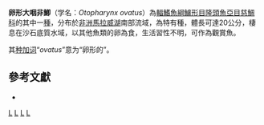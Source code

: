 {{Speciesbox
| status = LC
| status_system = IUCN3.1
| taxon = Otopharynx ovatus
| authority = [[Trewavas|Trewavas]], 1935
| synonyms = *''Haplochromis ovatus''<br /><small>Trewavas, 1935</small>
*''Cyrtocara ovata''<br /><small>Trewavas, 1935</small>
*''Cyrtocara ovatus''<br /><small>Trewavas, 1935</small>
}}
'''卵形大咽非鯽'''（学名：''Otopharynx ovatus''）為[[輻鰭魚綱|輻鰭魚綱]][[鱸形目|鱸形目]][[隆頭魚亞目|隆頭魚亞目]][[慈鯛科|慈鯛科]]的其中一[[種|種]]，分布於[[非洲|非洲]][[馬拉威湖|馬拉威湖]]南部流域，為特有種，體長可達20公分，棲息在沙石底質水域，以其他魚類的卵為食，生活習性不明，可作為觀賞魚。

其[[种加词|种加词]]“''ovatus''”意为“卵形的”。

== 參考文獻 ==
*{{FishBase_species|genus=Otopharynx|species=ovatus|year=2013|month=4}}

{{Taxonbar|from=Q3317919}}

[[Category:IUCN红色名录无危物种|L]]
[[Category:觀賞魚|L]]
[[Category:大咽非鯽屬|L]]
[[Category:1935年描述的魚類|L]]


{{鱸形目小作品}}